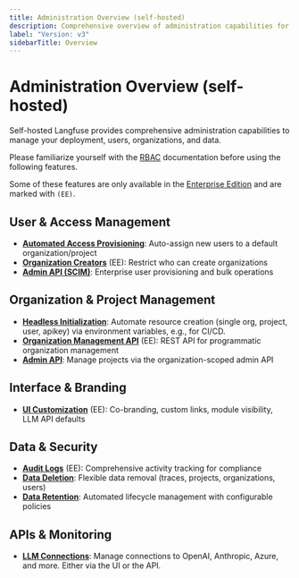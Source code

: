 ```yaml
---
title: Administration Overview (self-hosted)
description: Comprehensive overview of administration capabilities for self-hosted Langfuse deployments.
label: "Version: v3"
sidebarTitle: Overview
---
```


# Administration Overview (self-hosted)

Self-hosted Langfuse provides comprehensive administration capabilities to manage your deployment, users, organizations, and data.

<Callout type="info">

Please familiarize yourself with the [RBAC](/docs/administration/rbac) documentation before using the following features.

</Callout>

Some of these features are only available in the [Enterprise Edition](/pricing-self-host) and are marked with `(EE)`.

## User & Access Management

- **[Automated Access Provisioning](/self-hosting/administration/automated-access-provisioning)**: Auto-assign new users to a default organization/project
- **[Organization Creators](/self-hosting/administration/organization-creators)** (EE): Restrict who can create organizations
- **[Admin API (SCIM)](/docs/administration/scim-and-org-api)**: Enterprise user provisioning and bulk operations

## Organization & Project Management

- **[Headless Initialization](/self-hosting/administration/headless-initialization)**: Automate resource creation (single org, project, user, apikey) via environment variables, e.g., for CI/CD.
- **[Organization Management API](/self-hosting/administration/organization-management-api)** (EE): REST API for programmatic organization management
- **[Admin API](/docs/administration/scim-and-org-api)**: Manage projects via the organization-scoped admin API

## Interface & Branding

- **[UI Customization](/self-hosting/administration/ui-customization)** (EE): Co-branding, custom links, module visibility, LLM API defaults

## Data & Security

- **[Audit Logs](/docs/administration/audit-logs)** (EE): Comprehensive activity tracking for compliance
- **[Data Deletion](/docs/administration/data-deletion)**: Flexible data removal (traces, projects, organizations, users)
- **[Data Retention](/docs/administration/data-retention)**: Automated lifecycle management with configurable policies

## APIs & Monitoring

- **[LLM Connections](/docs/administration/llm-connection)**: Manage connections to OpenAI, Anthropic, Azure, and more. Either via the UI or the API.
